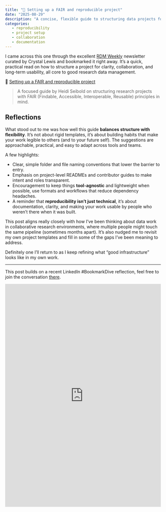 ```yaml
---
title: "📌 Setting up a FAIR and reproducible project"
date: "2025-08-29"
description: "A concise, flexible guide to structuring data projects for collaboration and reproducibility, balancing technical best practices with human-centered clarity."
categories:
   - reproducibility
   - project setup
   - collaboration
   - documentation
---
```


I came across this one through the excellent [RDM Weekly](https://rdmweekly.substack.com/about) newsletter curated by Crystal Lewis and bookmarked it right away. It’s a quick, practical read on how to structure a project for clarity, collaboration, and long-term usability, all core to good research data management.

📌 [Setting up a FAIR and reproducible project](https://heidiseibold.com/2024/03/08/setting-up-a-fair-and-reproducible-project.html)

> A focused guide by Heidi Seibold on structuring research projects with FAIR (Findable, Accessible, Interoperable, Reusable) principles in mind.

## Reflections

What stood out to me was how well this guide **balances structure with flexibility**. It’s not about rigid templates, it’s about building habits that make your work legible to others (and to your future self). The suggestions are approachable, practical, and easy to adapt across tools and teams.

A few highlights:

- Clear, simple folder and file naming conventions that lower the barrier to entry.
- Emphasis on project-level READMEs and contributor guides to make intent and roles transparent.
- Encouragement to keep things **tool-agnostic** and lightweight when possible, use formats and workflows that reduce dependency headaches.
- A reminder that **reproducibility isn’t just technical**, it’s about documentation, clarity, and making your work usable by people who weren’t there when it was built.

This post aligns really closely with how I’ve been thinking about data work in collaborative research environments, where multiple people might touch the same pipeline (sometimes months apart). It’s also nudged me to revisit my own project templates and fill in some of the gaps I’ve been meaning to address.

Definitely one I’ll return to as I keep refining what “good infrastructure” looks like in my own work.

---

This post builds on a recent LinkedIn #BookmarkDive reflection, feel free to join the conversation [there](https://www.linkedin.com/posts/mirandaleigh_setting-up-a-fair-and-reproducible-project-activity-7367205491061489665-lPtS?utm_source=share&utm_medium=member_desktop&rcm=ACoAAAlIdLkBFtiJzHRZxK10HWpjPNqHsthrMgg).

<iframe src="https://www.linkedin.com/embed/feed/update/urn:li:share:7367205488138051587?collapsed=1" height="719" width="504" frameborder="0" allowfullscreen="" title="Embedded post"></iframe>
